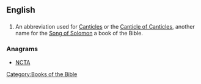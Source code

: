 ==English==

==={{abbreviation}}===
{{en-abbr}}

# {{biblical}} An abbreviation used for [[Canticles]] or the [[Canticle of Canticles]], another name for the [[Song of Solomon]] a book of the Bible.

===Anagrams===
* [[NCTA#English|NCTA]]

[[Category:Books of the Bible]]